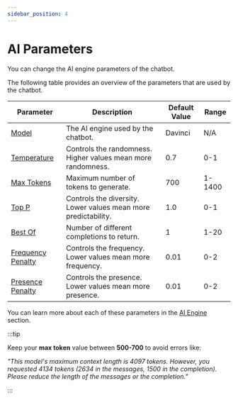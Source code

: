 ```yaml
---
sidebar_position: 4
---
```


# AI Parameters

You can change the AI engine parameters of the chatbot.

The following table provides an overview of the parameters that are used by the chatbot.

| Parameter           | Description                                                   | Default Value | Range |
|---------------------|---------------------------------------------------------------|---------------|-------|
| [Model](/docs/ai-engine/openai/gpt-models)               | The AI engine used by the chatbot.                            | Davinci       | N/A   |
| [Temperature](/docs/ai-engine/openai/temperature)        | Controls the randomness. Higher values mean more randomness.  | 0.7           | 0-1   |
| [Max Tokens](/docs/ai-engine/openai/max-tokens)          | Maximum number of tokens to generate.                         | 700           | 1-1400|
| [Top P](/docs/ai-engine/openai/top-p)               | Controls the diversity. Lower values mean more predictability.| 1.0           | 0-1   |
| [Best Of](/docs/ai-engine/openai/best-of)             | Number of different completions to return.                    | 1             | 1-20  |
| [Frequency Penalty](/docs/ai-engine/openai/frequency-penalty)   | Controls the frequency. Lower values mean more frequency.     | 0.01          | 0-2   |
| [Presence Penalty](/docs/ai-engine/openai/presence-penalty)    | Controls the presence. Lower values mean more presence.       | 0.01          | 0-2   |

You can learn more about each of these parameters in the [AI Engine](/docs/category/openai) section.

:::tip

Keep your **max token** value between **500-700** to avoid errors like:

*"This model's maximum context length is 4097 tokens. However, you requested 4134 tokens (2634 in the messages, 1500 in the completion). Please reduce the length of the messages or the completion."*

:::